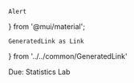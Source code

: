     Alert
} from '@mui/material';

    GeneratedLink as Link
} from '../../common/GeneratedLink'

<Alert severity='info'>
Due: <Link href='/assignments/statisticslab'>Statistics Lab</Link>
</Alert>
